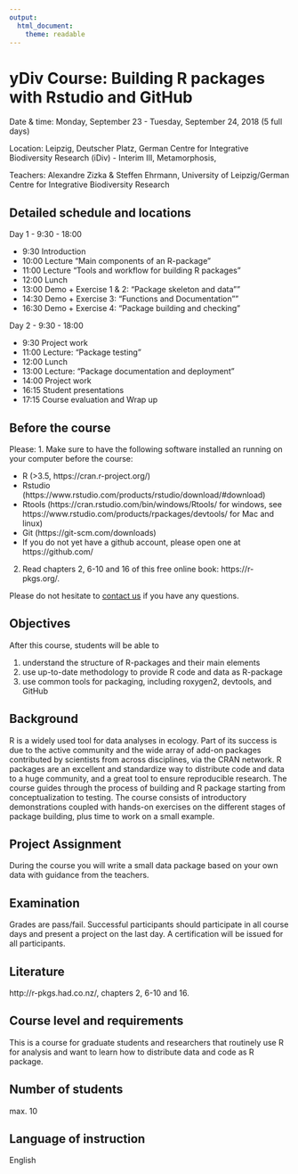 ```yaml
---
output: 
  html_document:
    theme: readable
---
```


# yDiv Course: Building R packages with Rstudio and GitHub

Date & time: Monday, September 23 - Tuesday, September 24, 2018 (5 full days)

Location: Leipzig, Deutscher Platz, German Centre for Integrative Biodiversity Research (iDiv) - Interim III, Metamorphosis, 

Teachers: Alexandre Zizka & Steffen Ehrmann, University of Leipzig/German Centre for Integrative Biodiversity Research  


## Detailed schedule and locations
Day 1 - 9:30 - 18:00

* 9:30 Introduction
* 10:00 Lecture "Main components of an R-package"
* 11:00 Lecture "Tools and workflow for building R packages"
* 12:00 Lunch
* 13:00 Demo + Exercise 1 & 2: "Package skeleton and data""
* 14:30 Demo + Exercise 3: "Functions and Documentation""
* 16:30 Demo + Exercise 4: "Package building and checking"

Day 2 - 9:30 - 18:00

* 9:30 Project work
* 11:00 Lecture: "Package testing"
* 12:00 Lunch
* 13:00 Lecture: "Package documentation and deployment"
* 14:00 Project work
* 16:15 Student presentations
* 17:15 Course evaluation and Wrap up

## Before the course
Please:
1. Make sure to have the following software installed an running on your computer before the course:

*	R (>3.5, https://cran.r-project.org/) 
*	Rstudio (https://www.rstudio.com/products/rstudio/download/#download)
*	Rtools (https://cran.rstudio.com/bin/windows/Rtools/ for windows, see https://www.rstudio.com/products/rpackages/devtools/ for Mac and linux)
*	Git (https://git-scm.com/downloads)
*	If you do not yet have a github account, please open one at https://github.com/

2. Read chapters 2, 6-10 and 16 of this free online book: https://r-pkgs.org/. 

Please do not hesitate to [contact us](mailto:zizka.alexander@gmail.com) if you have any questions.


## Objectives
After this course, students will be able to

1. understand the structure of R-packages and their main elements	
2. use up-to-date methodology to provide R code and data as R-package
3. use common tools for packaging, including roxygen2, devtools, and GitHub


## Background
R is a widely used tool for data analyses in ecology. Part of its success is due to the active community and the wide array of add-on packages contributed by scientists from across disciplines, via the CRAN network. R packages are an excellent and standardize way to distribute code and data to a huge community, and a great tool to ensure reproducible research. The course guides through the process of building and R package starting from conceptualization to testing. The course consists of introductory demonstrations coupled with hands-on exercises on the different stages of package building, plus time to work on a small example.


## Project Assignment
During the course you will write a small data package based on your own data with guidance from the teachers.


## Examination
Grades are pass/fail. Successful participants should participate in all course days and present a project on the last day. A certification will be issued for all participants.


## Literature
http://r-pkgs.had.co.nz/, chapters 2, 6-10 and 16.


## Course level and requirements
This is a course for graduate students and researchers that routinely use R for analysis and want to learn how to distribute data and code as R package.


## Number of students
max. 10


## Language of instruction
English